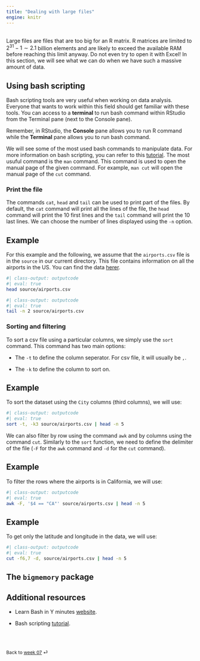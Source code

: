 ```yaml
---
title: "Dealing with large files"
engine: knitr
---
```


<br>
Large files are files that are too big for an R matrix. R matrices are limited to $2^{31} - 1 \sim 2.1$ billion elements and are likely to exceed the available RAM before reaching this limit anyway. Do not even try to open it with Excel! In this section, we will see what we can do when we have such a massive amount of data. 

## Using bash scripting

Bash scripting tools are very useful when working on data analysis. Everyone that wants to work within this field should get familiar with these tools. You can access to a **terminal** to run bash command within RStudio from the Terminal pane (next to the Console pane).  

::: {.callout-note appearance="simple"}
Remember, in RStudio, the **Console** pane allows you to run R command while the **Terminal** pane allows you to run bash command.
:::

We will see some of the most used bash commands to manipulate data. For more information on bash scripting, you can refer to this [tutorial](https://linuxconfig.org/bash-scripting-tutorial-for-beginners). The most usuful command is the `man` command. This command is used to open the manual page of the given command. For example, `man cut` will open the manual page of the `cut` command.

### Print the file

The commands `cat`, `head` and `tail` can be used to print part of the files. By default, the `cat` command will print all the lines of the file, the `head` command will print the $10$ first lines and the `tail` command will print the $10$ last lines. We can choose the number of lines displayed using the `-n` option.

::: {.callout-note appearance="simple"}

## Example

For this example and the following, we assume that the `airports.csv` file is in the `source` in our current directory. This file contains information on all the airports in the US. You can find the data [herer](./source/airports.csv).

```bash
#| class-output: outputcode
#| eval: true
head source/airports.csv
```

```bash
#| class-output: outputcode
#| eval: true
tail -n 2 source/airports.csv
```

:::

### Sorting and filtering

To sort a csv file using a particular columns, we simply use the `sort` command. This command has two main options:

* The `-t` to define the column seperator. For csv file, it will usually be `,`.

* The `-k` to define the column to sort on. 

::: {.callout-note appearance="simple"}

## Example

To sort the dataset using the `City` columns (third columns), we will use:

```bash
#| class-output: outputcode
#| eval: true
sort -t, -k3 source/airports.csv | head -n 5
```

:::

We can also filter by row using the command `awk` and by columns using the command `cut`. Similarly to the `sort` function, we need to define the delimiter of the file (`-F` for the `awk` command and `-d` for the `cut` command).

::: {.callout-note appearance="simple"}

## Example

To filter the rows where the airports is in California, we will use:

```bash
#| class-output: outputcode
#| eval: true
awk -F, '$4 == "CA"' source/airports.csv | head -n 5
```

:::


::: {.callout-note appearance="simple"}

## Example

To get only the latitude and longitude in the data, we will use:

```bash
#| class-output: outputcode
#| eval: true
cut -f6,7 -d, source/airports.csv | head -n 5
```

:::


## The `bigmemory` package




## Additional resources

* Learn Bash in Y minutes [website](https://learnxinyminutes.com/docs/bash/).

* Bash scripting [tutorial](https://linuxconfig.org/bash-scripting-tutorial-for-beginners).

<br><br>

::: {style="font-size: 0.875em;"}
Back to [week 07](/weeks/week-7.qmd) ⏎
:::